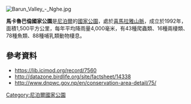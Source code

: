 {{No footnotes|time=2021-04-09T03:01:17+00:00}}
[[Image:Barun_Valley_-_Nghe.jpg|right]]
{{coord|27|45|25|N|87|06|49|E|display=title}}

'''馬卡魯巴倫國家公園'''是[[尼泊爾|尼泊爾]]的[[國家公園|國家公園]]，處於[[喜馬拉雅山脈|喜馬拉雅山脈]]，成立於1992年，面積1,500平方公里，每年平均降雨量4,000毫米，有43種爬蟲類、16種兩棲類、78種魚類、88種哺乳類動物棲息。

==參考資料==
* https://lib.icimod.org/record/7560 {{Wayback|url=https://lib.icimod.org/record/7560 |date=20210505155053 }}
* http://datazone.birdlife.org/site/factsheet/14338 {{Wayback|url=http://datazone.birdlife.org/site/factsheet/14338 |date=20200717164231 }}
* http://www.dnpwc.gov.np/en/conservation-area-detail/75/ {{Wayback|url=http://www.dnpwc.gov.np/en/conservation-area-detail/75/ |date=20210218212332 }}

{{Nepal-geo-stub}}
[[Category:尼泊爾國家公園|Category:尼泊爾國家公園]]
